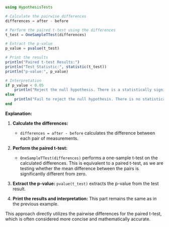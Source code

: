 ```julia
using HypothesisTests

# Calculate the pairwise differences 
differences = after - before 

# Perform the paired t-test using the differences
t_test = OneSampleTTest(differences)

# Extract the p-value
p_value = pvalue(t_test)

# Print the results
println("Paired t-test Results:")
println("Test Statistic:", statistic(t_test))
println("p-value:", p_value)

# Interpretation
if p_value < 0.05
    println("Reject the null hypothesis. There is a statistically significant difference between the paired samples.")
else
    println("Fail to reject the null hypothesis. There is no statistically significant difference between the paired samples.")
end
```

**Explanation:**

1. **Calculate the differences:** 
   - `differences = after - before` calculates the difference between each pair of measurements.

2. **Perform the paired t-test:**
   - `OneSampleTTest(differences)` performs a one-sample t-test on the calculated differences. This is equivalent to a paired t-test, as we are testing whether the mean difference between the pairs is significantly different from zero.

3. **Extract the p-value:** `pvalue(t_test)` extracts the p-value from the test result.

4. **Print the results and interpretation:** This part remains the same as in the previous example.

This approach directly utilizes the pairwise differences for the paired t-test, which is often considered more concise and mathematically accurate.
